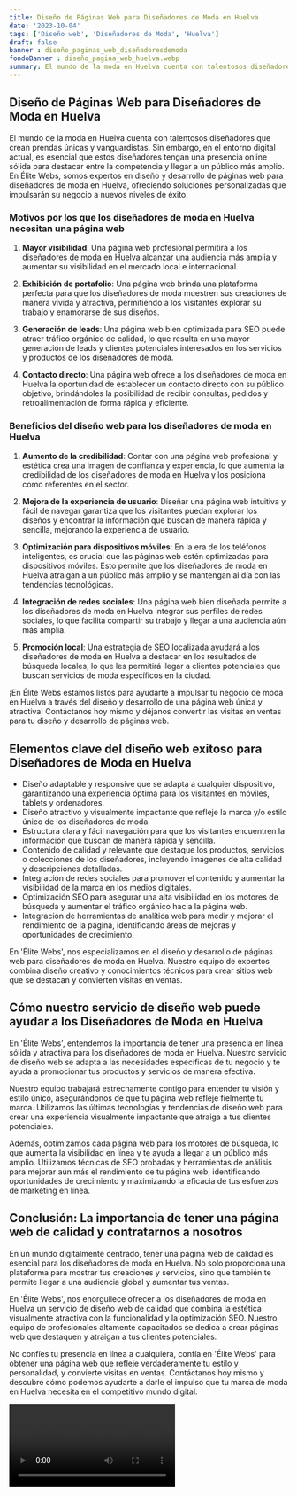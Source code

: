 ```yaml
---
title: Diseño de Páginas Web para Diseñadores de Moda en Huelva
date: '2023-10-04'
tags: ['Diseño web', 'Diseñadores de Moda', 'Huelva']
draft: false
banner : diseño_paginas_web_diseñadoresdemoda
fondoBanner : diseño_pagina_web_huelva.webp
summary: El mundo de la moda en Huelva cuenta con talentosos diseñadores que crean prendas únicas y vanguardistas. Sin embargo, en el entorno digital actual, es esencial que estos diseñadores tengan una presencia online sólida para destacar entre la competencia y llegar a un público más amplio. En Élite Webs, somos expertos en diseño y desarrollo de páginas web para diseñadores de moda en Huelva, ofreciendo soluciones personalizadas que impulsarán su negocio a nuevos niveles de éxito.
---
```


## Diseño de Páginas Web para Diseñadores de Moda en Huelva

El mundo de la moda en Huelva cuenta con talentosos diseñadores que crean prendas únicas y vanguardistas. Sin embargo, en el entorno digital actual, es esencial que estos diseñadores tengan una presencia online sólida para destacar entre la competencia y llegar a un público más amplio. En Élite Webs, somos expertos en diseño y desarrollo de páginas web para diseñadores de moda en Huelva, ofreciendo soluciones personalizadas que impulsarán su negocio a nuevos niveles de éxito.

### Motivos por los que los diseñadores de moda en Huelva necesitan una página web

1. **Mayor visibilidad**: Una página web profesional permitirá a los diseñadores de moda en Huelva alcanzar una audiencia más amplia y aumentar su visibilidad en el mercado local e internacional.

2. **Exhibición de portafolio**: Una página web brinda una plataforma perfecta para que los diseñadores de moda muestren sus creaciones de manera vívida y atractiva, permitiendo a los visitantes explorar su trabajo y enamorarse de sus diseños.

3. **Generación de leads**: Una página web bien optimizada para SEO puede atraer tráfico orgánico de calidad, lo que resulta en una mayor generación de leads y clientes potenciales interesados en los servicios y productos de los diseñadores de moda.

4. **Contacto directo**: Una página web ofrece a los diseñadores de moda en Huelva la oportunidad de establecer un contacto directo con su público objetivo, brindándoles la posibilidad de recibir consultas, pedidos y retroalimentación de forma rápida y eficiente.

### Beneficios del diseño web para los diseñadores de moda en Huelva

1. **Aumento de la credibilidad**: Contar con una página web profesional y estética crea una imagen de confianza y experiencia, lo que aumenta la credibilidad de los diseñadores de moda en Huelva y los posiciona como referentes en el sector.

2. **Mejora de la experiencia de usuario**: Diseñar una página web intuitiva y fácil de navegar garantiza que los visitantes puedan explorar los diseños y encontrar la información que buscan de manera rápida y sencilla, mejorando la experiencia de usuario.

3. **Optimización para dispositivos móviles**: En la era de los teléfonos inteligentes, es crucial que las páginas web estén optimizadas para dispositivos móviles. Esto permite que los diseñadores de moda en Huelva atraigan a un público más amplio y se mantengan al día con las tendencias tecnológicas.

4. **Integración de redes sociales**: Una página web bien diseñada permite a los diseñadores de moda en Huelva integrar sus perfiles de redes sociales, lo que facilita compartir su trabajo y llegar a una audiencia aún más amplia.

5. **Promoción local**: Una estrategia de SEO localizada ayudará a los diseñadores de moda en Huelva a destacar en los resultados de búsqueda locales, lo que les permitirá llegar a clientes potenciales que buscan servicios de moda específicos en la ciudad.

¡En Élite Webs estamos listos para ayudarte a impulsar tu negocio de moda en Huelva a través del diseño y desarrollo de una página web única y atractiva! Contáctanos hoy mismo y déjanos convertir las visitas en ventas para tu diseño y desarrollo de páginas web.

<GifSeo />

<Cta />

## Elementos clave del diseño web exitoso para Diseñadores de Moda en Huelva

- Diseño adaptable y responsive que se adapta a cualquier dispositivo, garantizando una experiencia óptima para los visitantes en móviles, tablets y ordenadores.
- Diseño atractivo y visualmente impactante que refleje la marca y/o estilo único de los diseñadores de moda.
- Estructura clara y fácil navegación para que los visitantes encuentren la información que buscan de manera rápida y sencilla.
- Contenido de calidad y relevante que destaque los productos, servicios o colecciones de los diseñadores, incluyendo imágenes de alta calidad y descripciones detalladas.
- Integración de redes sociales para promover el contenido y aumentar la visibilidad de la marca en los medios digitales.
- Optimización SEO para asegurar una alta visibilidad en los motores de búsqueda y aumentar el tráfico orgánico hacia la página web.
- Integración de herramientas de analítica web para medir y mejorar el rendimiento de la página, identificando áreas de mejoras y oportunidades de crecimiento.

En 'Élite Webs', nos especializamos en el diseño y desarrollo de páginas web para diseñadores de moda en Huelva. Nuestro equipo de expertos combina diseño creativo y conocimientos técnicos para crear sitios web que se destacan y convierten visitas en ventas.

## Cómo nuestro servicio de diseño web puede ayudar a los Diseñadores de Moda en Huelva

En 'Élite Webs', entendemos la importancia de tener una presencia en línea sólida y atractiva para los diseñadores de moda en Huelva. Nuestro servicio de diseño web se adapta a las necesidades específicas de tu negocio y te ayuda a promocionar tus productos y servicios de manera efectiva.

Nuestro equipo trabajará estrechamente contigo para entender tu visión y estilo único, asegurándonos de que tu página web refleje fielmente tu marca. Utilizamos las últimas tecnologías y tendencias de diseño web para crear una experiencia visualmente impactante que atraiga a tus clientes potenciales.

Además, optimizamos cada página web para los motores de búsqueda, lo que aumenta la visibilidad en línea y te ayuda a llegar a un público más amplio. Utilizamos técnicas de SEO probadas y herramientas de análisis para mejorar aún más el rendimiento de tu página web, identificando oportunidades de crecimiento y maximizando la eficacia de tus esfuerzos de marketing en línea.

## Conclusión: La importancia de tener una página web de calidad y contratarnos a nosotros

En un mundo digitalmente centrado, tener una página web de calidad es esencial para los diseñadores de moda en Huelva. No solo proporciona una plataforma para mostrar tus creaciones y servicios, sino que también te permite llegar a una audiencia global y aumentar tus ventas.

En 'Élite Webs', nos enorgullece ofrecer a los diseñadores de moda en Huelva un servicio de diseño web de calidad que combina la estética visualmente atractiva con la funcionalidad y la optimización SEO. Nuestro equipo de profesionales altamente capacitados se dedica a crear páginas web que destaquen y atraigan a tus clientes potenciales.

No confíes tu presencia en línea a cualquiera, confía en 'Élite Webs' para obtener una página web que refleje verdaderamente tu estilo y personalidad, y convierte visitas en ventas. Contáctanos hoy mismo y descubre cómo podemos ayudarte a darle el impulso que tu marca de moda en Huelva necesita en el competitivo mundo digital.

<Video />

<CtaBot job='Diseñadores de Moda' city='Huelva'/>

<Gmaps query='Huelva+españa+maps' />